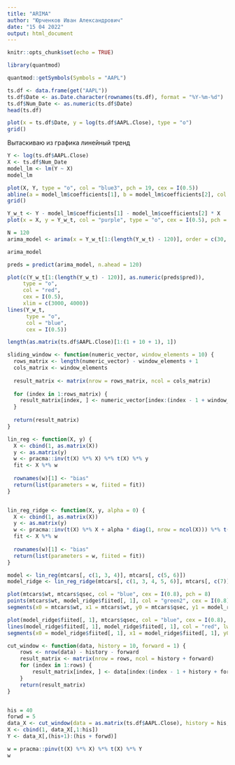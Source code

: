 ```yaml
---
title: "ARIMA"
author: "Юрченков Иван Александрович"
date: "15 04 2022"
output: html_document
---
```


```r
knitr::opts_chunk$set(echo = TRUE)
```

```r
library(quantmod)
```

```r
quantmod::getSymbols(Symbols = "AAPL")
```



```r
ts.df <- data.frame(get("AAPL"))
ts.df$Date <- as.Date.character(rownames(ts.df), format = "%Y-%m-%d")
ts.df$Num_Date <- as.numeric(ts.df$Date)
head(ts.df)
```


```r
plot(x = ts.df$Date, y = log(ts.df$AAPL.Close), type = "o")
grid()
```


Вытаскиваю из графика линейный тренд


```r
Y <- log(ts.df$AAPL.Close)
X <- ts.df$Num_Date
model_lm <- lm(Y ~ X)
model_lm
```

```r
plot(X, Y, type = "o", col = "blue3", pch = 19, cex = I(0.5))
abline(a = model_lm$coefficients[1], b = model_lm$coefficients[2], col ="red")
grid()
```


```r
Y_w_t <- Y - model_lm$coefficients[1] - model_lm$coefficients[2] * X
plot(x = X, y = Y_w_t, col = "purple", type = "o", cex = I(0.5), pch = 19)
```


```r
N = 120
arima_model <- arima(x = Y_w_t[1:(length(Y_w_t) - 120)], order = c(30, 0, 0))
```

```r
arima_model
```

```r

preds = predict(arima_model, n.ahead = 120)

plot(c(Y_w_t[1:(length(Y_w_t) - 120)], as.numeric(preds$pred)), 
     type = "o", 
     col = "red", 
     cex = I(0.5), 
     xlim = c(3000, 4000))
lines(Y_w_t, 
      type = "o", 
      col = "blue", 
      cex = I(0.5))
```

```r
length(as.matrix(ts.df$AAPL.Close)[1:(1 + 10 + 1), 1])
```


```r
sliding_window <- function(numeric_vector, window_elements = 10) {
  rows_matrix <- length(numeric_vector) - window_elements + 1
  cols_matrix <- window_elements
    
  result_matrix <- matrix(nrow = rows_matrix, ncol = cols_matrix)
  
  for (index in 1:rows_matrix) {
    result_matrix[index, ] <- numeric_vector[index:(index - 1 + window_elements)]   
  }
  
  return(result_matrix)
}
```


```r
lin_reg <- function(X, y) {
  X <- cbind(1, as.matrix(X))
  y <- as.matrix(y)
  w <- pracma::inv(t(X) %*% X) %*% t(X) %*% y
  fit <- X %*% w
  
  rownames(w)[1] <- "bias"
  return(list(parameters = w, fiited = fit))
}


lin_reg_ridge <- function(X, y, alpha = 0) {
  X <- cbind(1, as.matrix(X))
  y <- as.matrix(y)
  w <- pracma::inv(t(X) %*% X + alpha * diag(1, nrow = ncol(X))) %*% t(X) %*% y
  fit <- X %*% w
  
  rownames(w)[1] <- "bias"
  return(list(parameters = w, fiited = fit))
}

```


```r
model <- lin_reg(mtcars[, c(1, 3, 4)], mtcars[, c(5, 6)])
model_ridge <- lin_reg_ridge(mtcars[, c(1, 3, 4, 5, 6)], mtcars[, c(7)], alpha = 0.2)

plot(mtcars$wt, mtcars$qsec, col = "blue", cex = I(0.8), pch = 8)
points(mtcars$wt, model_ridge$fiited[, 1], col = "green2", cex = I(0.8), pch = 7)
segments(x0 = mtcars$wt, x1 = mtcars$wt, y0 = mtcars$qsec, y1 = model_ridge$fiited[, 1], col = "green", lwd = I(0.5))

plot(model_ridge$fiited[, 1], mtcars$qsec, col = "blue", cex = I(0.8), pch = 8)
lines(model_ridge$fiited[, 1], model_ridge$fiited[, 1], col = "red", lwd = I(0.6))
segments(x0 = model_ridge$fiited[, 1], x1 = model_ridge$fiited[, 1], y0 = mtcars$qsec, y1 = model_ridge$fiited[, 1], col = "green", lwd = I(0.5))
```



```r
cut_window <- function(data, history = 10, forward = 1) {
    rows <- nrow(data) - history - forward
    result_matrix <- matrix(nrow = rows, ncol = history + forward)
    for (index in 1:rows) {
        result_matrix[index, ] <- data[index:(index - 1 + history + forward), 1]
    }
    return(result_matrix)
}


his = 40
forwd = 5
data_X <- cut_window(data = as.matrix(ts.df$AAPL.Close), history = his, forward = forwd)
X <- cbind(1, data_X[,1:his])
Y <- data_X[,(his+1):(his + forwd)]

w = pracma::pinv(t(X) %*% X) %*% t(X) %*% Y
w
```

